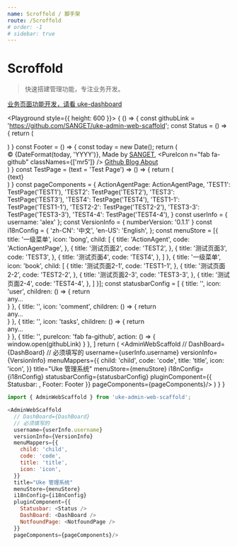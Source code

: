```yaml
---
name: Scroffold / 脚手架
route: /Scroffold
# order: -1
# sidebar: true
---
```


# Scroffold

> 快速搭建管理功能，专注业务开发。

[业务页面功能开发，请看 uke-dashboard](https://github.com/SANGET/uke-dashboard.git)


<Playground style={{
  height: 600
}}>
  {
    () => {
      const githubLink = 'https://github.com/SANGET/uke-admin-web-scaffold';
      const Status = () => {
        return (
          <div></div>
        )
      }
      const Footer = () => {
        const today = new Date();
        return (
          <div className="mr10">
            <span className="mr10">© {DateFormat(today, 'YYYY')}, Made by <a href="https://github.com/SANGET" target="_blank">SANGET</a>, </span>
            <span className="item mr10">
              <PureIcon n="fab fa-github" classNames={['mr5']} />
              <a href={githubLink} target="_blank">
                Github
              </a>
            </span>
            <a href="https://ukelli.com" target="_blank" className="item mr10">
              Blog
            </a>
            <a href="https://ukelli.com" target="_blank" className="item mr10">
              About
            </a>
          </div>
        )
      }
      const TestPage = (text = 'Test Page') => () => {
        return (
          <div>{text}</div>
        )
      }
      const pageComponents = {
        ActionAgentPage: ActionAgentPage,
        'TEST1': TestPage('TEST1'),
        'TEST2': TestPage('TEST2'),
        'TEST3': TestPage('TEST3'),
        'TEST4': TestPage('TEST4'),
        'TEST1-1': TestPage('TEST1-1'),
        'TEST2-2': TestPage('TEST2-2'),
        'TEST3-3': TestPage('TEST3-3'),
        'TEST4-4': TestPage('TEST4-4'),
      }
      const userInfo = {
        username: 'alex'
      };
      const VersionInfo = {
        numberVersion: '0.1.1'
      }
      const i18nConfig = {
        'zh-CN': '中文',
        'en-US': 'English',
      };
      const menuStore = [{
        title: '一级菜单',
        icon: 'bong',
        child: [
          {
            title: 'ActionAgent',
            code: 'ActionAgentPage',
          },
          {
            title: '测试页面2',
            code: 'TEST2',
          },
          {
            title: '测试页面3',
            code: 'TEST3',
          },
          {
            title: '测试页面4',
            code: 'TEST4',
          },
        ]
      }, {
        title: '一级菜单',
        icon: 'book',
        child: [
          {
            title: '测试页面2-1',
            code: 'TEST1-1',
          },
          {
            title: '测试页面2-2',
            code: 'TEST2-2',
          },
          {
            title: '测试页面2-3',
            code: 'TEST3-3',
          },
          {
            title: '测试页面2-4',
            code: 'TEST4-4',
          },
        ]
      }];
      const statusbarConfig = [
        {
          title: '',
          icon: 'user',
          children: () => {
            return <div className="p20">any...</div>
          }
        },
        {
          title: '',
          icon: 'comment',
          children: () => {
            return <div className="p20">any...</div>
          }
        },
        {
          title: '',
          icon: 'tasks',
          children: () => {
            return <div className="p20">any...</div>
          }
        },
        {
          title: '',
          pureIcon: 'fab fa-github',
          action: () => {
            window.open(githubLink)
          }
        },
      ]
      return (
        <AdminWebScaffold
          // DashBoard={DashBoard}
          // 必须填写的
          username={userInfo.username}
          versionInfo={VersionInfo}
          menuMappers={{
            child: 'child',
            code: 'code',
            title: 'title',
            icon: 'icon',
          }}
          title="Uke 管理系统"
          menuStore={menuStore}
          i18nConfig={i18nConfig}
          statusbarConfig={statusbarConfig}
          pluginComponent={{
            Statusbar: <Status />,
            Footer: Footer
          }}
          pageComponents={pageComponents}/>
      )
    }
  }
</Playground>

<PropsTable of={AdminWebScaffold} />

```js
import { AdminWebScaffold } from 'uke-admin-web-scaffold';

<AdminWebScaffold
  // DashBoard={DashBoard}
  // 必须填写的
  username={userInfo.username}
  versionInfo={VersionInfo}
  menuMappers={{
    child: 'child',
    code: 'code',
    title: 'title',
    icon: 'icon',
  }}
  title="Uke 管理系统"
  menuStore={menuStore}
  i18nConfig={i18nConfig}
  pluginComponent={{
    Statusbar: <Status />
    DashBoard: <DashBoard />
    NotfoundPage: <NotfoundPage />
  }}
  pageComponents={pageComponents}/>
```
